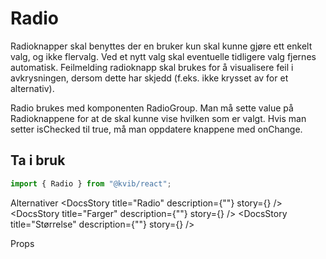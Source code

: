 
<Meta of={RadioStories} />

<DocsContainer>

# Radio

Radioknapper skal benyttes der en bruker kun skal kunne gjøre ett enkelt valg, og ikke flervalg.
Ved et nytt valg skal eventuelle tidligere valg fjernes automatisk. Feilmelding radioknapp skal brukes for å visualisere
feil i avkrysningen, dersom dette har skjedd (f.eks. ikke krysset av for et alternativ).

Radio brukes med komponenten RadioGroup. Man må sette value på Radioknappene for at de skal kunne vise hvilken som er valgt.
Hvis man setter isChecked til true, må man oppdatere knappene med onChange.

## Ta i bruk

```jsx
import { Radio } from "@kvib/react";
```

<Feedback component="Radio" />

<DocsHeading>Alternativer</DocsHeading>
<DocsStory title="Radio" description={""} story={<Canvas of={RadioStories.Radio} />} />
<DocsStory title="Farger" description={""} story={<Canvas of={RadioStories.Color} />} />
<DocsStory title="Størrelse" description={""} story={<Canvas of={RadioStories.Size} />} />

<DocsHeading>Props</DocsHeading>
<Canvas of={RadioStories.Radio} />
<Controls of={RadioStories.Radio} />

</DocsContainer>
